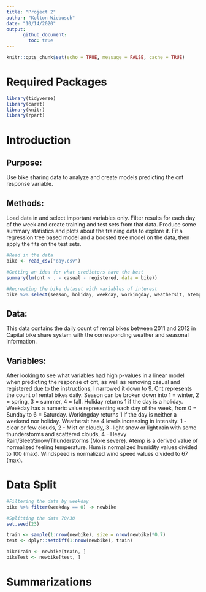 ```yaml
---
title: "Project 2"
author: "Kolton Wiebusch"
date: "10/14/2020"
output: 
      github_document:
        toc: true
---
```


```r
knitr::opts_chunk$set(echo = TRUE, message = FALSE, cache = TRUE)
```

# Required Packages
```r
library(tidyverse)
library(caret)
library(knitr)
library(rpart)
```

# Introduction

## Purpose: 
Use bike sharing data to analyze and create models predicting the cnt response variable. 

## Methods:
Load data in and select important variables only. Filter results for each day of the week and create training and test sets from that data. Produce some summary statistics and plots about the training data to explore it. Fit a regression tree based model and a boosted tree model on the data, then apply the fits on the test sets. 

```r
#Read in the data
bike <- read_csv("day.csv")

#Getting an idea for what predictors have the best
summary(lm(cnt ~ . - casual - registered, data = bike))

#Recreating the bike dataset with variables of interest
bike %>% select(season, holiday, weekday, workingday, weathersit, atemp, hum, windspeed, cnt) -> bike
```

## Data: 
This data contains the daily count of rental bikes between 2011 and 2012 in Capital bike share system with the corresponding weather and seasonal information.

## Variables: 
After looking to see what variables had high p-values in a linear model when predicting the response of cnt, as well as removing casual and registered due to the instructions, I narrowed it down to 9. Cnt represents the count of rental bikes daily. Season can be broken down into 1 = winter, 2 = spring, 3 = summer, 4 = fall. Holiday returns 1 if the day is a holiday. Weekday has a numeric value representing each day of the week, from 0 = Sunday to 6 = Saturday. Workingday returns 1 if the day is neither a weekend nor holiday. Weathersit has 4 levels increasing in intensity: 1 - clear or few clouds, 2 - Mist or cloudy, 3 -light snow or light rain with some thunderstorms and scattered clouds, 4 - Heavy Rain/Sleet/Snow/Thunderstorms (More severe). Atemp is a derived value of normalized feeling temperature. Hum is normalized humidity values divided to 100 (max). Windspeed is normalized wind speed values divided to 67 (max).  


# Data Split
```r
#Filtering the data by weekday
bike %>% filter(weekday == 0) -> newbike

#Splitting the data 70/30
set.seed(23)

train <- sample(1:nrow(newbike), size = nrow(newbike)*0.7)
test <- dplyr::setdiff(1:nrow(newbike), train)

bikeTrain <- newbike[train, ]
bikeTest <- newbike[test, ]
```


# Summarizations






